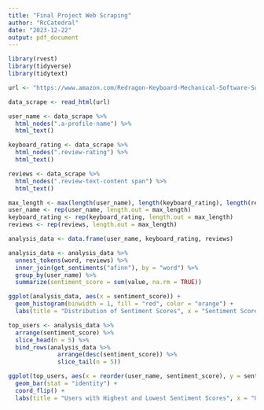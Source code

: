 ```yaml
---
title: "Final Project Web Scraping"
author: "RcCatedral"
date: "2023-12-22"
output: pdf_document
---
```


```r
library(rvest)
library(tidyverse)
library(tidytext)

url <- "https://www.amazon.com/Redragon-Keyboard-Mechanical-Software-Supported/dp/B09BVCVTBC/ref=sr_1_2?crid=3JRKQAT7UE2MS&keywords=redragon%2Bk617&qid=1703300120&sprefix=red%2Caps%2C596&sr=8-2&th=1"

data_scrape <- read_html(url)

user_name <- data_scrape %>%
  html_nodes(".a-profile-name") %>%
  html_text()

keyboard_rating <- data_scrape %>%
  html_nodes(".review-rating") %>%
  html_text()

reviews <- data_scrape %>%
  html_nodes(".review-text-content span") %>%
  html_text()

max_length <- max(length(user_name), length(keyboard_rating), length(reviews))
user_name <- rep(user_name, length.out = max_length)
keyboard_rating <- rep(keyboard_rating, length.out = max_length)
reviews <- rep(reviews, length.out = max_length)

analysis_data <- data.frame(user_name, keyboard_rating, reviews)

analysis_data <- analysis_data %>%
  unnest_tokens(word, reviews) %>%
  inner_join(get_sentiments("afinn"), by = "word") %>%
  group_by(user_name) %>%
  summarize(sentiment_score = sum(value, na.rm = TRUE))

ggplot(analysis_data, aes(x = sentiment_score)) +
  geom_histogram(binwidth = 1, fill = "red", color = "orange") +
  labs(title = "Distribution of Sentiment Scores", x = "Sentiment Score", y = "Frequency")

top_users <- analysis_data %>%
  arrange(sentiment_score) %>%
  slice_head(n = 5) %>%
  bind_rows(analysis_data %>%
              arrange(desc(sentiment_score)) %>%
              slice_tail(n = 5))

ggplot(top_users, aes(x = reorder(user_name, sentiment_score), y = sentiment_score, fill = user_name)) +
  geom_bar(stat = "identity") +
  coord_flip() +
  labs(title = "Users with Highest and Lowest Sentiment Scores", x = "User", y = "Sentiment Score")

```
